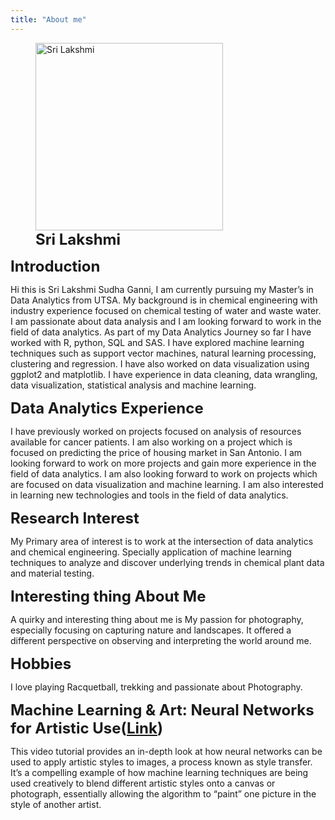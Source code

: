 ```yaml
---
title: "About me"
---
```

![<span style="font-size:24px;">**Sri Lakshmi**</span>](sri.jpg){fig-align="left" width="300"}

<span style="font-size:24px;">**Introduction**</span>

Hi this is Sri Lakshmi Sudha Ganni, I am currently pursuing my Master's in Data Analytics from UTSA. My background is in chemical engineering with industry experience focused on chemical testing of water and waste water. I am passionate about data analysis and I am looking forward to work in the field of data analytics. As part of my Data Analytics Journey so far I have worked with R, python, SQL and SAS. I have explored machine learning techniques such as support vector machines, natural learning processing, clustering and regression. I have also worked on data visualization using ggplot2 and matplotlib. I have experience in data cleaning, data wrangling, data visualization, statistical analysis and machine learning.

<span style="font-size:24px;">**Data Analytics Experience**</span>

I have previously worked on projects focused on analysis of resources available for cancer patients. I am also working on a project which is focused on predicting the price of housing market in San Antonio. I am looking forward to work on more projects and gain more experience in the field of data analytics. I am also looking forward to work on projects which are focused on data visualization and machine learning. I am also interested in learning new technologies and tools in the field of data analytics. 

<span style="font-size:24px;">**Research Interest**</span>

 My Primary area of interest is to work at the intersection of data analytics and chemical engineering. Specially application of machine learning techniques to analyze and discover underlying trends in chemical plant data and material testing.

<span style="font-size:24px;">**Interesting thing About Me**</span>

A quirky and interesting thing about me is My passion for photography, especially focusing on capturing nature and landscapes. It offered a different perspective on observing and interpreting the world around me.

<span style="font-size:24px;">**Hobbies**</span>

I love playing Racquetball, trekking and passionate about Photography.

<span style="font-size:24px;">**Machine Learning & Art: Neural Networks for Artistic Use(<a href="https://www.youtube.com/watch?v=UxQDG6WQT5s&t=77s">Link</a>)**</span>

This video tutorial provides an in-depth look at how neural networks can be used to apply artistic styles to images, a process known as style transfer.
It's a compelling example of how machine learning techniques are being used creatively to blend different artistic styles onto a canvas or photograph, essentially allowing the algorithm to "paint" one picture in the style of another artist.






